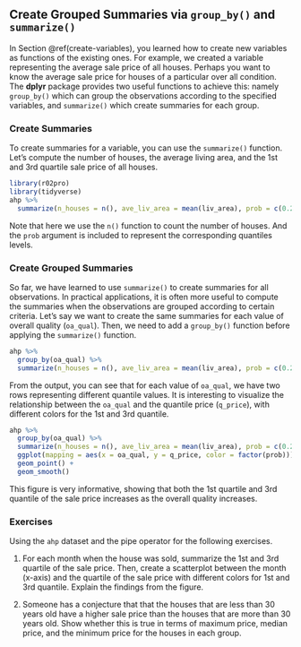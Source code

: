## Create Grouped Summaries via `group_by()` and `summarize()` {#create-grouped-summaries}

In Section \@ref(create-variables), you learned how to create new variables as functions of the existing ones. For example, we created a variable representing the average sale price of all houses. Perhaps you want to know the average sale price for houses of a particular over all condition. The **dplyr** package provides two useful functions to achieve this: namely `group_by()` which can group the observations according to the specified variables, and `summarize()` which create summaries for each group. 

### Create Summaries

To create summaries for a variable, you can use the `summarize()` function. Let's compute the number of houses, the average living area, and the 1st and 3rd quartile sale price of all houses. 
```r
library(r02pro)
library(tidyverse)
ahp %>% 
  summarize(n_houses = n(), ave_liv_area = mean(liv_area), prob = c(0.25, 0.75), q_price = quantile(sale_price, c(0.25, 0.75), na.rm = TRUE))
```

Note that here we use the `n()` function to count the number of houses. And the `prob` argument is included to represent the corresponding quantiles levels. 

### Create Grouped Summaries

So far, we have learned to use `summarize()` to create summaries for all observations. In practical applications, it is often more useful to compute the summaries when the observations are grouped according to certain criteria. Let's say we want to create the same summaries for each value of overall quality (`oa_qual`). Then, we need to add a `group_by()` function before applying the `summarize()` function. 

```r
ahp %>% 
  group_by(oa_qual) %>% 
  summarize(n_houses = n(), ave_liv_area = mean(liv_area), prob = c(0.25, 0.75), q_price = quantile(sale_price, c(0.25, 0.75), na.rm = TRUE))
```

From the output, you can see that for each value of `oa_qual`, we have two rows representing different quantile values. It is interesting to visualize the relationship between the `oa_qual` and the quantile price (`q_price`), with different colors for the 1st and 3rd quantile.
```r
ahp %>% 
  group_by(oa_qual) %>% 
  summarize(n_houses = n(), ave_liv_area = mean(liv_area), prob = c(0.25, 0.75), q_price = quantile(sale_price, c(0.25, 0.75), na.rm = TRUE)) %>%
  ggplot(mapping = aes(x = oa_qual, y = q_price, color = factor(prob))) +
  geom_point() +
  geom_smooth()
```

This figure is very informative, showing that both the 1st quartile and 3rd quantile of the sale price increases as the overall quality increases.

### Exercises

Using the `ahp` dataset and the pipe operator for the following exercises.

1. For each month when the house was sold, summarize the 1st and 3rd quartile of the sale price. Then, create a scatterplot between the month (x-axis) and the quartile of the sale price with different colors for 1st and 3rd quantile. Explain the findings from the figure.

2. Someone has a conjecture that that the houses that are less than 30 years old have a higher sale price than the houses that are more than 30 years old. Show whether this is true in terms of maximum price, median price, and the minimum price for the houses in each group.
